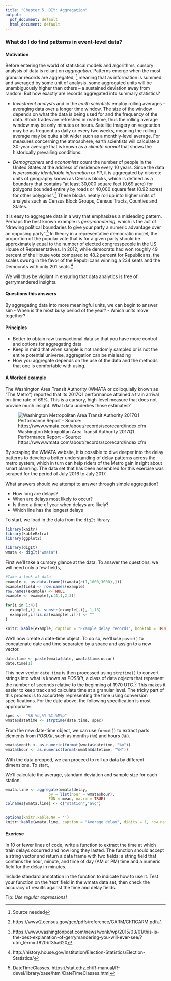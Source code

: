 ```yaml
---
title: "Chapter 5. DIY: Aggregation"
output:
  pdf_document: default
  html_document: default
---
```



### What do I do find patterns in event-level data? 

#### Motivation {-}

Before entering the world of statistical models and algorithms, cursory analysis of data is reliant on _aggregation_. Patterns emerge when the most granular records are aggregated, ^[Source needed] meaning that as information is summed and averaged by some unit of analysis, some aggregated units will be unambiguously higher than others -- a sustained deviation away from random. But how exactly are records aggregated into summary statistics?

- _Investment analysts_ and in the _earth scientists_ employ rolling averages -- averaging data over a longer time window. The size of the window depends on what the data is being used for and the frequency of the data. Stock trades are refreshed in real-time, thus the rolling average window may be only minutes or hours. Satellite imagery on vegetation may be as frequent as daily or every two weeks, meaning the rolling average may be quite a bit wider such as a monthly-level average. For measures concerning the atmosphere, earth scientists will calculate a 30-year average that is known as a *climate normal* that shows the historically prevailing conditions.


- _Demographers_ and _economists_ count the number of people in the United States at the address of residence every 10 years. Since the data is _personally identifiable information_ or _PII_, it is aggregated by discrete units of geography known as Census blocks, which is defined as a boundary that contains "at least 30,000 square feet (0.69 acre) for polygons bounded entirely by roads or 40,000 square feet (0.92 acres) for other polygons".^[https://www2.census.gov/geo/pdfs/reference/GARM/Ch11GARM.pdf] These blocks neatly roll up into higher units of analysis such as Census Block Groups, Census Tracts, Counties and States. 

It is easy to aggregate data in a way that emphasizes a misleading pattern. Perhaps the best known example is *gerrymandering*, which is the act of "drawing political boundaries to give your party a numeric advantage over an opposing party".^[https://www.washingtonpost.com/news/wonk/wp/2015/03/01/this-is-the-best-explanation-of-gerrymandering-you-will-ever-see/?utm_term=.f820bf35a620] In theory in a representative democratic model, the proportion of the popular vote that is for a given party should be approximately equal to the number of elected congresspeople in the US House of Representatives. In 2012, while democrats had won roughly 49 percent of the House vote compared to 48.2 percent for Republicans, the scales swung in the favor of the Republicans winning a 234 seats and the Democrats with only 201 seats.^[http://history.house.gov/Institution/Election-Statistics/Election-Statistics/] 

We will thus be vigilant in ensuring that data analytics is free of gerrymandered insights. 

#### Questions this answers {-}

By aggregating data into more meaningful units, we can begin to answer sim
- When is the most busy period of the year?
- Which units move together?
- 

#### Principles {-}

- Better to obtain raw transactional data so that you have more control and options for aggregating data
- Keep in mind that when sample is not randomly sampled or is not the entire potential universe, aggregation can be misleading 
- How you aggregate depends on the use of the data and the methods that one is comfortable with using.

#### A Worked example {-}

The Washington Area Transit Authority (WMATA or colloquially known as "The Metro") reported that its 2017Q1 performance attained a train arrival on-time rate of 69%. This is a cursory, high-level measure that does not provide much insight. What data underlies those estimates?

![Washington Metropolitan Area Transit Authority 2017Q1 Performance Report - Source: https://www.wmata.com/about/records/scorecard/index.cfm](assets/manipulation/img/wmata.png)

By scraping the WMATA website, it is possible to dive deeper into the delay patterns to develop a better understanding of delay patterns across the metro system, which in turn can help riders of the Metro gain insight about smart planning. The data set that has been assembled for this exercise was scraped for the period of July 2016 to July 2017.

What answers should we attempt to answer through simple aggregation?

- How long are delays?
- When are delays most likely to occur?
- Is there a time of year when delays are likely?
- Which line has the longest delays

To start, we load in the data from the `digIt` library.
\vspace{12pt}  
```r
library(knitr)
library(kableExtra)
library(ggplot2)
```

```r
library(digIt)
wmata <- digIt("wmata")
```

\vspace{12pt}  

First we'll take a cursory glance at the data. To answer the questions, we will need only a few fields,

\vspace{12pt}  
```r
#Take a look at data
example <- as.data.frame(t(wmata[c(1,1000,3000),]))
example$field <- row.names(example)
row.names(example) <- NULL
example <- example[,c(4,1,2,3)]

for(i in 1:4){
  example[,i] <- substr(example[,i], 1,18)
  example[,i][is.na(example[,i])] <- ""
}

knitr::kable(example, caption = "Example delay records", booktab = TRUE)
```
\vspace{12pt}  


We'll now create a date-time object. To do so, we'll use `paste()` to concatenate date and time separated by a space and assign to a new vector.
\vspace{12pt}  
```r
date.time <- paste(wmata$date, wmata$time.occur)
date.time[1]
```

This new vector `date.time` is then processed using `strptime()` to convert strings into what is known as _POSIXlt_, a class of data objects that represent the number of seconds relative to the beginning of 1970 UTC.^[DateTimeClasses. https://stat.ethz.ch/R-manual/R-devel/library/base/html/DateTimeClasses.html] This makes it easier to keep track and calculate time at a granular level. The tricky part of this process is to accurately representing the time using conversion specifications. For the date above, the following specification is most appropriate: 
```r
spec <-  "%B %d,%Y %I:%M%p"
wmata$datetime <- strptime(date.time, spec)
```

From the new date-time object, we can use `format()` to extract parts elements from _POSIXlt_, such as months (`%m`) and hours (`%H`).

```r
wmata$month <- as.numeric(format(wmata$datetime, "%m"))
wmata$hour <- as.numeric(format(wmata$datetime, "%H"))
```
\vspace{12pt}  

With the data prepped, we can proceed to roll up data by different dimensions. To start, 

We'll calculate the average, standard deviation and sample size for each station. 

\vspace{12pt}  
```r
wmata.line <- aggregate(wmata$delay, 
                   by = list(hour = wmata$hour),
                   FUN = mean, na.rm = TRUE)
colnames(wmata.line) <- c("station","avg")


options(knitr.kable.NA = '')
knitr::kable(wmata.line, caption = "Average delay", digits = 1, row.names = FALSE, booktab = TRUE)
```


#### Exericse {-}

In 10 or fewer lines of code, write a function to extract the time at which train delays occurred and how long they lasted. The function should accept a string vector and return a data frame with two fields: a string field that contains the hour, minute, and time of day (AM or PM) time and a numeric field for the delay in minutes.

Include standard annotation in the function to indicate how to use it. Test your function on the 'text' field in the wmata data set, then check the accuracy of results against the time and delay fields.  

Tip: _Use regular expressions!_

